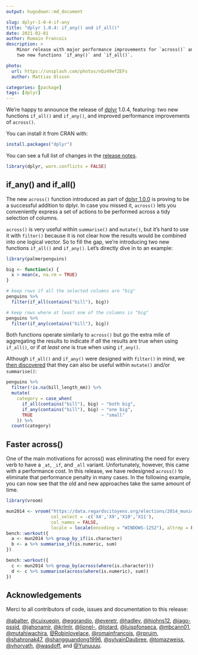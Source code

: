 ```yaml
---
output: hugodown::md_document

slug: dplyr-1-0-4-if-any
title: "dplyr 1.0.4: if_any() and if_all()"
date: 2021-02-01
author: Romain Francois
description: >
    Minor release with major performance improvements for `across()` and 
    two new functions `if_any()` and `if_all()`.

photo:
  url: https://unsplash.com/photos/nQz49efZEFs
  author: Mattias Olsson

categories: [package] 
tags: [dplyr]
---
```


We're happy to announce the release of [dplyr](https://dplyr.tidyverse.org) 1.0.4, featuring: 
two new functions `if_all()` and `if_any()`, and improved performance improvements of `across()`. 

You can install it from CRAN with:

```r
install.packages("dplyr")
```

You can see a full list of changes in the [release notes](https://github.com/tidyverse/dplyr/releases/tag/v1.0.4). 

```r
library(dplyr, warn.conflicts = FALSE)
```

## if_any() and if_all()

The new `across()` function introduced as part of 
[dplyr 1.0.0](https://www.tidyverse.org/blog/2020/04/dplyr-1-0-0-colwise/) is proving to be 
a successful addition to dplyr. In case you missed it, `across()` lets you 
conveniently express a set of actions to be performed across a tidy selection 
of columns. 

`across()` is very useful within `summarise()` and `mutate()`, but it's hard to use it with `filter()` because it is not clear how the results would be combined into one logical vector. 
So to fill the gap, we're introducing two new functions `if_all()` and `if_any()`. Let's 
directly dive in to an example: 

```r
library(palmerpenguins)

big <- function(x) {
  x > mean(x, na.rm = TRUE)
}

# keep rows if all the selected columns are "big"
penguins %>% 
  filter(if_all(contains("bill"), big))

# keep rows where at least one of the columns is "big"
penguins %>% 
  filter(if_any(contains("bill"), big))
```

Both functions operate similarly to `across()` but go the extra mile of aggregating the 
results to indicate if *all* the results are true when using `if_all()`, or if *at least 
one* is true when using `if_any()`. 

Although `if_all()` and `if_any()` were designed with `filter()` in mind, we 
[then discovered](https://github.com/tidyverse/dplyr/issues/5709) that they can also be
useful within `mutate()` and/or `summarise()`: 

```r
penguins %>% 
  filter(!is.na(bill_length_mm)) %>% 
  mutate(
    category = case_when(
      if_all(contains("bill"), big) ~ "both big", 
      if_any(contains("bill"), big) ~ "one big", 
      TRUE                          ~ "small"
    )) %>% 
  count(category)
```

## Faster across()

One of the main motivations for across() was eliminating the need for 
every verb to have a `_at`, `_if`, and `_all` variant. Unfortunately, however, this came with a performance cost. In this release, we have redesigned `across()` to eliminate that performance penalty in many cases. In the following example, you can now see that the old and new approaches take the same amount of time.

```r
library(vroom)

mun2014 <- vroom("https://data.regardscitoyens.org/elections/2014_municipales/MN14_Bvot_T1_01-49.txt", 
                 col_select = -c('X4','X9','X10','X11'),
                 col_names = FALSE, 
                 locale = locale(encoding = "WINDOWS-1252"), altrep = FALSE) 
bench::workout({
  a <- mun2014 %>% group_by_if(is.character)
  b <- a %>% summarise_if(is.numeric, sum)
})

bench::workout({
  c <- mun2014 %>% group_by(across(where(is.character)))
  d <- c %>% summarise(across(where(is.numeric), sum)) 
})
```


## Acknowledgements

Merci to all contributors of code, issues and documentation to this release:

[&#x0040;abalter](https://github.com/abalter), [&#x0040;cuixueqin](https://github.com/cuixueqin), [&#x0040;eggrandio](https://github.com/eggrandio), [&#x0040;everetr](https://github.com/everetr), [&#x0040;hadley](https://github.com/hadley), [&#x0040;hjohns12](https://github.com/hjohns12), [&#x0040;iago-pssjd](https://github.com/iago-pssjd), [&#x0040;jahonamir](https://github.com/jahonamir), [&#x0040;krlmlr](https://github.com/krlmlr), [&#x0040;lionel-](https://github.com/lionel-), [&#x0040;lotard](https://github.com/lotard), [&#x0040;luispfonseca](https://github.com/luispfonseca), [&#x0040;mbcann01](https://github.com/mbcann01), [&#x0040;mutahiwachira](https://github.com/mutahiwachira), [&#x0040;Robinlovelace](https://github.com/Robinlovelace), [&#x0040;romainfrancois](https://github.com/romainfrancois), [&#x0040;rpruim](https://github.com/rpruim), [&#x0040;shahronak47](https://github.com/shahronak47), [&#x0040;shangguandong1996](https://github.com/shangguandong1996), [&#x0040;sylvainDaubree](https://github.com/sylvainDaubree), [&#x0040;tomazweiss](https://github.com/tomazweiss), [&#x0040;vhorvath](https://github.com/vhorvath), [&#x0040;wasdoff](https://github.com/wasdoff), and [&#x0040;Yunuuuu](https://github.com/Yunuuuu).
